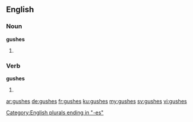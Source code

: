 ==English==

===Noun===
'''gushes'''

# {{plural of|gush}}

===Verb===
'''gushes'''

# {{en-third-person singular of|gush}}

[[Category:English plurals ending in "-es"]]

[[ar:gushes]]
[[de:gushes]]
[[fr:gushes]]
[[ku:gushes]]
[[my:gushes]]
[[sv:gushes]]
[[vi:gushes]]